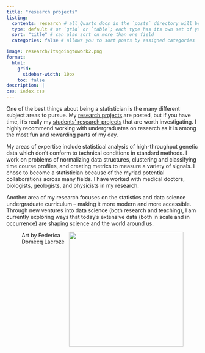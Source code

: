```yaml
---
title: "research projects"
listing: 
  contents: research # all Quarto docs in the `posts` directory will be included on your listing page
  type: default # or `grid` or `table`; each type has its own set of yaml options to include
  sort: "title" # can also sort on more than one field
  categories: false # allows you to sort posts by assigned categories 

image: research/itsgoingtowork2.png
format:
  html: 
    grid: 
      sidebar-width: 10px
    toc: false
description: |
css: index.css
---
```



::: {.grid}

::: {.g-col-8}
One of the best things about being a statistician is the many different subject areas to pursue.  My <a href="/research/">research projects</a> are posted, but if you have time, it's really my <a href="/research/">students' research projects</a> that are worth investigating.  I highly recommend working with undergraduates on research as it is among the most fun and rewarding parts of my day.

My areas of expertise include statistical analysis of high-throughput genetic data which don’t conform to technical conditions in standard methods.
I work on problems of normalizing data structures, clustering and classifying time course profiles, and creating metrics to measure a variety of signals.
I chose to become a statistician because of the myriad potential collaborations across many fields.
I have worked with medical doctors, biologists, geologists, and physicists in my research. 

Another area of my research focuses on the statistics and data science undergraduate curriculum -- making it more modern and more accessible.
Through new ventures into data science (both research and teaching), I am currently exploring ways that today’s extensive data (both in scale and in occurrence) are shaping science and the world around us.
:::

::: {.g-col-4}
<figure>
<img src="research/itsgoingtowork2.png" align="right" width="300">
<figcaption>Art by Federica Domecq Lacroze</figcaption>
</figure>
:::






```{=html}
<style>

#hero-banner {
  padding-top: 35px;
  background-color: #FAF9F0;
}
</style>
```
:::
